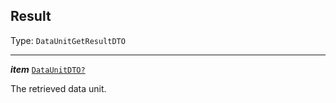 


## Result

Type: `DataUnitGetResultDTO`

---

***item*** [`DataUnitDTO?`](/docs/dataunitdto--page#dataunitdto)

The retrieved data unit.


